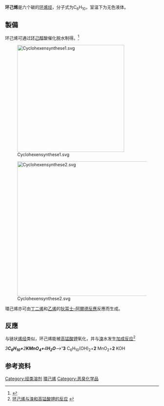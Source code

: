 {{Chembox
| ImageFile = Cyclohexene structures.svg
| ImageSize = 279px
| ImageFile1 = Cyclohexene-conformation-2D-skeletal.png
| ImageSize1 = 150px
| IUPACName = Cyclohexene
| OtherNames = 四氢化苯、1,2,3,4-四氢化苯、环己-1-烯、UN 2256
| Section1 = {{Chembox Identifiers
| CASNo = 110-83-8
| CASNo_Ref = {{cascite|correct|CAS}}
|  EINECS  =  203-807-8
|  PubChem  =  8079
|  SMILES  =  C1C=CCCC1
|  InChI  =  1/C6H10/c1-2-4-6-5-3-1/h1-2H,3-6H2
|  RTECS  =  GW2500000
|  ChEBI  =  36404
|  KEGG  = 
|  ChemSpiderID_Ref  = {{chemspidercite|correct|chemspider}}|  ChemSpiderID  =  7788
|  InChIKey  =  HGCIXCUEYOPUTN-UHFFFAOYAQ
|  ChEMBL_Ref  = {{ebicite|correct|EBI}}|  ChEMBL  =  16396
|  StdInChI_Ref  = {{stdinchicite|correct|chemspider}}|  StdInChI  =  1S/C6H10/c1-2-4-6-5-3-1/h1-2H,3-6H2
|  StdInChIKey_Ref  = {{stdinchicite|correct|chemspider}}|  StdInChIKey  =  HGCIXCUEYOPUTN-UHFFFAOYSA-N
|  ChEBI_Ref  = {{ebicite|correct|EBI}}|  KEGG_Ref  = {{keggcite|correct|kegg}}
}}
| Section2 = {{Chembox Properties
| Formula = C<sub>6</sub>H<sub>10</sub>
| MolarMass = 82.14
| Appearance = 液体
| Density = 0.8111 g/mL
| MeltingPt = -103.7 °C
| BoilingPt = 82.8 °C
| Solubility = 250 mg/l
| VaporPressure = 8.93 kPa (20 °C)<br />11.9 kPa (25 °C)
| HenryLaw = 0.022 mol.kg<sup>-1</sup>.bar<sup>-1</sup>
  }}
| Section3 = {{Chembox Hazards
| MainHazards =
| NFPA-H = 1
| NFPA-F = 3
| NFPA-R = 0
| NFPA-O =
| RPhrases = {{R11}}, {{R19}}, {{R21/22}}
| SPhrases = {{S16}}, {{S23}}, {{S24}}, {{S25}}, {{S33}}
| FlashPt = -12 °C (10 °F) c.c.
| Autoignition = 244 °C (471.2 °F)
  }}
}}

'''环己烯'''是六个碳的[[环烯烃|环烯烃]]，分子式为C<sub>6</sub>H<sub>10</sub>，室温下为无色液体。

== 製備 ==
环己烯可通过[[环己醇|环己醇]]酸催化脱水制得。<ref>{{Cite web |url=http://www.orgsyn.org/orgsyn/prep.asp?prep=cv1p0183 |title=环己烯的合成 |accessdate=2008-02-12 |archive-date=2008-02-27 |archive-url=https://web.archive.org/web/20080227005811/http://www.orgsyn.org/orgsyn/prep.asp?prep=cv1p0183 |dead-url=no }}</ref>

[[File:Cyclohexensynthese1.svg|350px]]

[[File:Cyclohexensynthese2.svg|440px]]

環己烯亦可由[[丁二烯|丁二烯]]和[[乙烯|乙烯]]的[[狄尔斯–阿尔德反应|狄耳士–阿爾德反應]]反應而生成。

== 反應 ==
与链状[[烯烃|烯烃]]类似，环己烯能被[[高锰酸钾|高锰酸钾]]氧化，并与[[溴|溴]]水发生[[加成反应|加成反应]]<ref>[http://www.uni-regensburg.de/Fakultaeten/nat_Fak_IV/Organische_Chemie/Didaktik/Keusch/D-Addit_ar-e.htm 环己烯与溴和高锰酸钾的反应] {{webarchive|url=https://web.archive.org/web/20070503012733/http://www.uni-regensburg.de/Fakultaeten/nat_Fak_IV/Organische_Chemie/Didaktik/Keusch/D-Addit_ar-e.htm |date=2007-05-03 }}</ref>

''3''' C<sub>6</sub>H<sub>10</sub>+ '''2''' KMnO<sub>4</sub>+'''4''' H<sub>2</sub>O'''-->''''''3''' C<sub>6</sub>H<sub>10</sub>(OH)<sub>2</sub>+'''2''' MnO<sub>2</sub>+'''2''' KOH

== 参考资料 ==
{{reflist}}

{{环烯烃}}
{{苯}}

[[Category:烃类溶剂|Category:烃类溶剂]]
[[Category:環己烯|]]
[[Category:恶臭化学品|Category:恶臭化学品]]


{{Hydrocarbon-stub}}